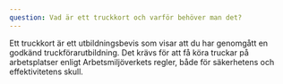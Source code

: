 ```yaml
---
question: Vad är ett truckkort och varför behöver man det?
---
```


Ett truckkort är ett utbildningsbevis som visar att du har genomgått en godkänd truckförarutbildning. Det krävs för att få köra truckar på arbetsplatser enligt Arbetsmiljöverkets regler, både för säkerhetens och effektivitetens skull.
